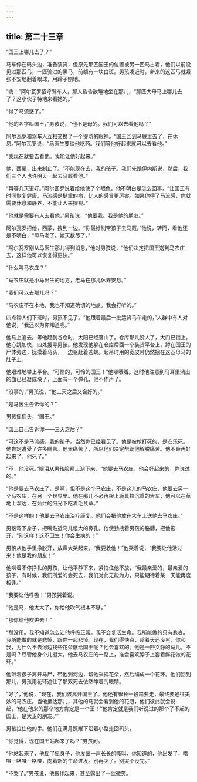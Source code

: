 ```yaml
---
---
---
```

title: 第二十三章
---




“国王上哪儿去了？”

马车停在码头边，准备装货，但原先那匹国王的位置被另一匹马占着，他们以前没见过那匹马，一匹骟过的黑马，前额有一块白斑。男孩凑近时，新来的这匹马就紧张不安地翻着眼球，用蹄子刨地。

“嗨！”阿尔瓦罗招呼驾车人，那人昏昏欲睡地坐在那儿，“那匹大母马上哪儿去了？这小伙子特地来看她的。”

“得了马流感了。”

“他的名字叫国王，”男孩说，“他不是母的。我们可以去看他吗？”

阿尔瓦罗和驾车人互相交换了一个提防的眼神。“国王回到马厩里去了，在休息。”阿尔瓦罗说，“马医生要给他吃药。我们等他好起来就可以去看他。”

“我现在就要去看他。我能让他好起来。”

他，西蒙，出来制止了。“不能现在去，我的孩子。我们先跟伊内斯说，然后，我们三个人也许明天一起去马厩看他。”

“再等几天更好。”阿尔瓦罗说着给他使了个眼色，他不明白是怎么回事，“让国王有时间恢复健康。马流感是挺重的病，比人的感冒更厉害。如果你得了马流感，你就需要休息和静养，不能让人来探视。”

“他就是需要有人去看他，”男孩说，“他要我。我是他的朋友。”

阿尔瓦罗把他，西蒙，拽到一边。“你最好别带孩子去马厩。”他说，转而，看他还是不明白，“母马老了。她天数尽了。”

“阿尔瓦罗刚从马医生那儿得到消息，”他对男孩说，“他们决定把国王送到马农庄去，这样他可以恢复得更快。”

“什么叫马农庄？”

“马农庄就是小马出生的地方，老马在那儿休养安息。”

“我们可以去那儿吗？”

“马农庄不在本地，我也不知道确切的地点。我会打听的。”

四点钟人们下班时，男孩不见了。“他跟着最后一批运货马车走的，”人群中有人对他说，“我还以为你知道呢。”

他马上追去。等他赶到谷仓时，太阳已经落山了。仓库那儿没人了，大门已锁上。他心跳加快，四处搜寻男孩。他发现他躲在仓库后面一个装货平台上，蹲在国王的尸体旁边，抚摸着马头，一边驱赶着苍蝇。起吊时用的宽皮带仍然捆在这匹母马的肚子上。

他艰难地攀上平台。“可怜的，可怜的国王！”他嘟囔着。这时他注意到马耳里淌出的血已经凝成块了，上面有一个弹孔，他不作声了。

“没事的，”男孩说，“他三天之后又会好的。”

“是马医生告诉你的？”

男孩摇摇头，“国王。”

“国王自己告诉你——三天之后？”

“可这不是马流感，我的孩子。当然你已经看见了。他是被枪打死的，是安乐死。他肯定遭受了许多痛苦。他太痛苦了，所以他们决定帮助他解脱痛苦。他不会再好起来了。他死了。”

“不，他没死。”眼泪从男孩脸颊上淌下来，“他要去马农庄，他会好起来的，你说过的。”

“他是要去马农庄了，是啊，但不是这个马农庄，不是这儿的马农庄，他要去另一个马农庄，在另一个世界里。他在那儿不必再架上轭具拉沉重的大车，他可以在草地上溜达，在灿烂的阳光下吃着毛茛草。”

“不是这样的！他要去马农庄治疗康复。他们会把他放在大车上送他去马农庄。”

男孩弯下身子，把嘴贴近马儿粗大的鼻孔。他使劲拽着男孩的胳膊，把他拖开，“别这样！这不卫生！你会生病的！”

男孩从他手里挣脱开，放声大哭起来。“我要救他！”他哭着说，“我要让他活过来！他是我的朋友！”

他哄着不停挣扎的男孩，让他平静下来，紧拽住他不放，“我最亲爱的，最亲爱的孩子，有时候，我们所爱的会死去，我们对此无能为力，只能期待着某一天能再度相逢。”

“我要让他呼吸！”男孩哭着说。

“他是马，他太大了，你给他吹气根本不够。”

“那你给他吹进去！”

“那没用。我不知道怎么让他呼吸正常。我不会复活生命。我所能做的只有悲哀。我所能做的就是悲悼，跟你一起悲悼。现在，我们得快点，趁着天还没黑，你和我，为什么不去河边找些花朵献给国王呢？他会喜欢的。他是一匹文静的马儿，不是吗？尽管他身个儿挺大。他去马农庄的一路上，准会喜欢脖子上套着鲜花做的花环。”

他哄着孩子离开马尸，带他到河边，帮他采摘花朵，然后编成一个花环。他们回到那儿，男孩用花环遮住了那双死去依然睁着的眼睛。

“好了，”他说，“现在，我们该离开国王了。他还有很长一段路要走，最终要通往美妙的马农庄。当他抵达那儿，其他的马就会看到他的花冠，他们彼此就会说起，‘他在他来的那个地方肯定是一个王！’‘他肯定就是我们听说过的那个了不起的国王，是大卫的朋友。’”

男孩拉住他的手。他们在满月照耀下沿着小路走回码头。

“你觉得，现在国王站起来了吗？”男孩问。

“他站起来了，他摇了摇身子，他发出一声长长的嘶叫，你知道的，他出发了，咯噔—咯噔—咯噔，向着新的生命进发。别再哭了。别哭个没完。”

“不哭了。”男孩说，他振作起来，甚至露出了一丝微笑。